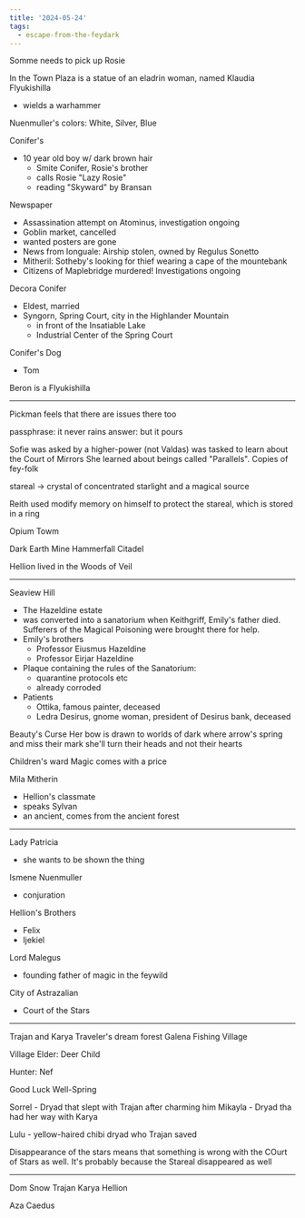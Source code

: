 ```yaml
---
title: '2024-05-24'
tags:
  - escape-from-the-feydark
---
```



Somme needs to pick up Rosie 

In the Town Plaza is a statue of an eladrin woman, named Klaudia Flyukishilla
  - wields a warhammer

Nuenmuller's colors: White, Silver, Blue

Conifer's
- 10 year old boy w/ dark brown hair
  - Smite Conifer, Rosie's brother
  - calls Rosie "Lazy Rosie"
  - reading "Skyward" by Bransan

Newspaper
  - Assassination attempt on Atominus, investigation ongoing
  - Goblin market, cancelled
  - wanted posters are gone
  - News from Ionguale: Airship stolen, owned by Regulus Sonetto
  - Mitheril: Sotheby's looking for thief wearing a cape of the mountebank
  - Citizens of Maplebridge murdered! Investigations ongoing

Decora Conifer
  - Eldest, married
  - Syngorn, Spring Court, city in the Highlander Mountain
    - in front of the Insatiable Lake
    - Industrial Center of the Spring Court

Conifer's Dog
  - Tom

Beron is a Flyukishilla

___

Pickman feels that there are issues there too

passphrase: it never rains
answer: but it pours

Sofie was asked by a higher-power (not Valdas) was tasked to 
learn about the Court of Mirrors
She learned about beings called "Parallels".
  Copies of fey-folk 

stareal -> crystal of concentrated starlight and a magical source

Reith used modify memory on himself to protect the stareal, which is stored in a ring

Opium Towm

Dark Earth Mine
Hammerfall Citadel


Hellion lived in the Woods of Veil

___

Seaview Hill
  - The Hazeldine estate
  - was converted into a sanatorium when Keithgriff, 
    Emily's father died. Sufferers of the Magical Poisoning were brought there for help.
  - Emily's brothers
    - Professor Eiusmus Hazeldine
    - Professor Eirjar Hazeldine
  - Plaque containing the rules of the Sanatorium:
    - quarantine protocols etc
    - already corroded
  - Patients
    - Ottika, famous painter, deceased
    - Ledra Desirus, gnome woman, president of Desirus bank, deceased


Beauty's Curse
Her bow is drawn to worlds of dark
where arrow's spring
and miss their mark
she'll turn their heads and not their hearts

Children's ward
Magic comes with a price


Mila Mitherin
  - Hellion's classmate
  - speaks Sylvan
  - an ancient, comes from the ancient forest

___

Lady Patricia
  - she wants to be shown the thing

Ismene Nuenmuller
  - conjuration

Hellion's Brothers
 - Felix
 - Ijekiel


Lord Malegus
  - founding father of magic in the feywild


City of Astrazalian
  - Court of the Stars


___

Trajan and Karya
Traveler's dream forest
Galena Fishing Village

Village Elder: Deer Child

Hunter: Nef

Good Luck Well-Spring

Sorrel - Dryad that slept with Trajan after charming him
Mikayla - Dryad tha had her way with Karya


Lulu - yellow-haired chibi dryad who Trajan saved

Disappearance of the stars means that something is wrong with the COurt of Stars as well.
It's probably because the Stareal disappeared as well

___

Dom
Snow
Trajan
Karya
Hellion

Aza
Caedus